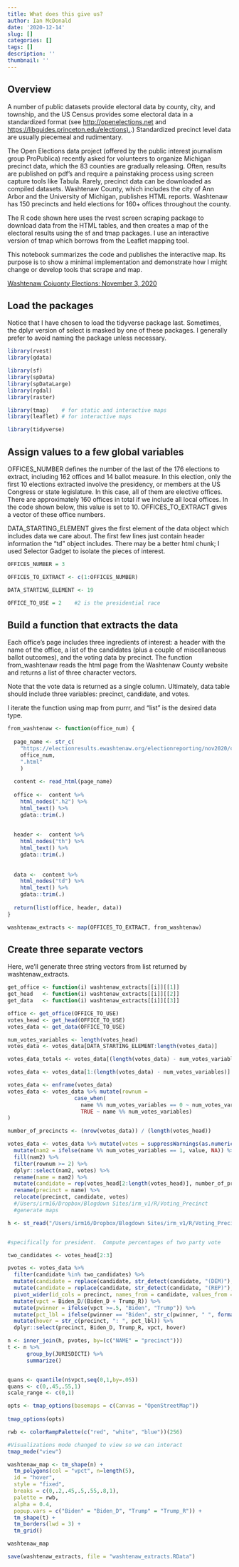 ```yaml
---
title: What does this give us?
author: Ian McDonald
date: '2020-12-14'
slug: []
categories: []
tags: []
description: ''
thumbnail: ''
---
```


## Overview

A number of public datasets provide electoral data by county, city, and township, and the US Census provides some electoral data in a standardized format (see <http://openelections.net> and [https://libguides.princeton.edu/elections).](https://libguides.princeton.edu/elections).) Standardized precinct level data are usually piecemeal and rudimentary.

The Open Elections data project (offered by the public interest journalism group ProPublica) recently asked for volunteers to organize Michigan precinct data, which the 83 counties are gradually releasing. Often, results are published on pdf's and require a painstaking process using screen capture tools like Tabula. Rarely, precinct data can be downloaded as compiled datasets. Washtenaw County, which includes the city of Ann Arbor and the University of Michigan, publishes HTML reports. Washtenaw has 150 precincts and held elections for 160+ offices throughout the county.

The R code shown here uses the rvest screen scraping package to download data from the HTML tables, and then creates a map of the electoral results using the sf and tmap packages. I use an interactive version of tmap which borrows from the Leaflet mapping tool.

This notebook summarizes the code and publishes the interactive map. Its purpose is to show a minimal implementation and demonstrate how I might change or develop tools that scrape and map.

[Washtenaw Coiuonty Elections: November 3, 2020](https://electionresults.ewashtenaw.org/electionreporting/nov2020/index.jsp)

## Load the packages

Notice that I have chosen to load the tidyverse package last. Sometimes, the dplyr version of select is masked by one of these packages. I generally prefer to avoid naming the package unless necessary.

```r
library(rvest)
library(gdata)

library(sf)
library(spData)
library(spDataLarge)
library(rgdal)
library(raster)

library(tmap)    # for static and interactive maps
library(leaflet) # for interactive maps

library(tidyverse)
```

## Assign values to a few global variables

OFFICES\_NUMBER defines the number of the last of the 176 elections to extract, including 162 offices and 14 ballot measure. In this election, only the first 10 elections extracted involve the presidency, or members at the US Congress or state legislature. In this case, all of them are elective offices. There are approximately 160 offices in total if we include all local offices. In the code shown below, this value is set to 10. OFFICES\_TO\_EXTRACT gives a vector of these office numbers.

DATA\_STARTING\_ELEMENT gives the first element of the data object which includes data we care about. The first few lines just contain header information the "td" object includes. There may be a better html chunk; I used Selector Gadget to isolate the pieces of interest.

```r
OFFICES_NUMBER = 3  

OFFICES_TO_EXTRACT <- c(1:OFFICES_NUMBER) 

DATA_STARTING_ELEMENT <- 19  

OFFICE_TO_USE = 2    #2 is the presidential race
```

## Build a function that extracts the data

Each office's page includes three ingredients of interest: a header with the name of the office, a list of the candidates (plus a couple of miscellaneous ballot outcomes), and the voting data by precinct. The function from\_washtenaw reads the html page from the Washtenaw County website and returns a list of three character vectors.

Note that the vote data is returned as a single column. Ultimately, data table should include three variables: precinct, candidate, and votes.

I iterate the function using map from purrr, and "list" is the desired data type.

```r

from_washtenaw <- function(office_num) {
  
  page_name <- str_c(
    "https://electionresults.ewashtenaw.org/electionreporting/nov2020/canvassreport",
    office_num,
    ".html"
    )
  
  content <- read_html(page_name)
  
  office <-  content %>% 
    html_nodes(".h2") %>% 
    html_text() %>% 
    gdata::trim(.)
  
  
  header <-  content %>% 
    html_nodes("th") %>% 
    html_text() %>% 
    gdata::trim(.)
  
  
  data <-  content %>% 
    html_nodes("td") %>% 
    html_text() %>% 
    gdata::trim(.)
  
  return(list(office, header, data))
}

washtenaw_extracts <- map(OFFICES_TO_EXTRACT, from_washtenaw)
```

## Create three separate vectors

Here, we'll generate three string vectors from list returned by washtenaw\_extracts.

```r


get_office <- function(i) washtenaw_extracts[[i]][[1]]
get_head   <- function(i) washtenaw_extracts[[i]][[2]]
get_data   <- function(i) washtenaw_extracts[[i]][[3]]

office <- get_office(OFFICE_TO_USE)
votes_head <- get_head(OFFICE_TO_USE)
votes_data <- get_data(OFFICE_TO_USE)

```

```r
num_votes_variables <- length(votes_head)
votes_data <- votes_data[DATA_STARTING_ELEMENT:length(votes_data)]

votes_data_totals <- votes_data[(length(votes_data) - num_votes_variables + 1):(length(votes_data))]

votes_data <- votes_data[1:(length(votes_data) - num_votes_variables)]

votes_data <- enframe(votes_data)
votes_data <- votes_data %>% mutate(rownum = 
                     case_when( 
                       name %% num_votes_variables == 0 ~ num_votes_variables,
                       TRUE ~ name %% num_votes_variables)
) 

```

```r

number_of_precincts <- (nrow(votes_data)) / (length(votes_head))

votes_data <- votes_data %>% mutate(votes = suppressWarnings(as.numeric(value))) %>% 
  mutate(nam2 = ifelse(name %% num_votes_variables == 1, value, NA)) %>%
  fill(nam2) %>%
  filter(rownum >= 2) %>% 
  dplyr::select(nam2, votes) %>% 
  rename(name = nam2) %>%
  mutate(candidate = rep(votes_head[2:length(votes_head)], number_of_precincts)) %>%
  rename(precinct = name) %>% 
  relocate(precinct, candidate, votes)
  #/Users/irm16/Dropbox/Blogdown Sites/irm_v1/R/Voting_Precinct
  #generate maps
```

```r
h <- st_read("/Users/irm16/Dropbox/Blogdown Sites/irm_v1/R/Voting_Precinct/VotingPrecinct.shp")


#specifically for president.  Compute percentages of two party vote

two_candidates <- votes_head[2:3]

pvotes <- votes_data %>% 
  filter(candidate %in% two_candidates) %>% 
  mutate(candidate = replace(candidate, str_detect(candidate, "(DEM)"), "Biden_D")) %>%
  mutate(candidate = replace(candidate, str_detect(candidate, "(REP)"), "Trump_R")) %>% 
  pivot_wider(id_cols = precinct, names_from = candidate, values_from = votes) %>% 
  mutate(vpct = Biden_D/(Biden_D + Trump_R)) %>% 
  mutate(pwinner = ifelse(vpct >=.5, "Biden", "Trump")) %>% 
  mutate(pct_lbl = ifelse(pwinner == "Biden", str_c(pwinner, " ", format(vpct*100, digits = 3)), str_c(pwinner, " ", format(100 - vpct*100, digits = 2)))) %>% 
  mutate(hover = str_c(precinct, ": ", pct_lbl)) %>% 
  dplyr::select(precinct, Biden_D, Trump_R, vpct, hover)
```

```r
n <- inner_join(h, pvotes, by=(c("NAME" = "precinct")))
t <- n %>% 
      group_by(JURISDICTI) %>% 
      summarize()


quans <- quantile(n$vpct,seq(0,1,by=.05))
quans <- c(0,.45,.55,1)
scale_range <- c(0,1)
```

```r
opts <- tmap_options(basemaps = c(Canvas = "OpenStreetMap"))
                     
tmap_options(opts)

rwb <- colorRampPalette(c("red", "white", "blue"))(256)
```

```r
#Visualizations mode changed to view so we can interact
tmap_mode("view")

```

```r
washtenaw_map <- tm_shape(n) + 
  tm_polygons(col = "vpct", n=length(5), 
  id = "hover", 
  style = "fixed", 
  breaks = c(0,.2,.45,.5,.55,.8,1), 
  palette = rwb, 
  alpha = 0.4, 
  popup.vars = c("Biden" = "Biden_D", "Trump" = "Trump_R")) +
  tm_shape(t) + 
  tm_borders(lwd = 3) +
  tm_grid()

washtenaw_map

save(washtenaw_extracts, file = "washtenaw_extracts.RData")


```
